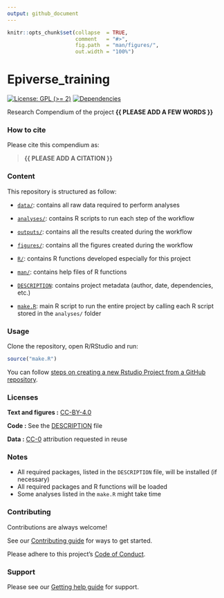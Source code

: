 ```yaml
---
output: github_document
---
```


<!-- README.md is generated from README.Rmd. Please edit that file -->


```r
knitr::opts_chunk$set(collapse  = TRUE,
                      comment   = "#>",
                      fig.path  = "man/figures/",
                      out.width = "100%")
```



# Epiverse_training


<!-- badges: start -->
[![License: GPL (>= 2)](https://img.shields.io/badge/License-GPL%20%28%3E%3D%202%29-blue.svg)](https://choosealicense.com/licenses/gpl-2.0/)
[![Dependencies](https://img.shields.io/badge/dependencies-2/95-green?style=flat)](#)
<!-- badges: end -->


Research Compendium of the project **{{ PLEASE ADD A FEW WORDS }}**

### How to cite

Please cite this compendium as: 

> **{{ PLEASE ADD A CITATION }}**



### Content

This repository is structured as follow:

- [`data/`](https://github.com/emjnixon15/Epiverse_training/tree/master/data):
contains all raw data required to perform analyses

- [`analyses/`](https://github.com/emjnixon15/Epiverse_training/tree/main/analyses/):
contains R scripts to run each step of the workflow

- [`outputs/`](https://github.com/emjnixon15/Epiverse_training/tree/main/outputs):
contains all the results created during the workflow

- [`figures/`](https://github.com/emjnixon15/Epiverse_training/tree/main/figures):
contains all the figures created during the workflow

- [`R/`](https://github.com/emjnixon15/Epiverse_training/tree/main/R):
contains R functions developed especially for this project

- [`man/`](https://github.com/emjnixon15/Epiverse_training/tree/main/man):
contains help files of R functions

- [`DESCRIPTION`](https://github.com/emjnixon15/Epiverse_training/tree/main/DESCRIPTION):
contains project metadata (author, date, dependencies, etc.)

- [`make.R`](https://github.com/emjnixon15/Epiverse_training/tree/main/make.R):
main R script to run the entire project by calling each R script stored in the `analyses/` folder



### Usage

Clone the repository, open R/RStudio and run:

```r
source("make.R")
```
You can follow [steps on creating a new Rstudio Project from a GitHub repository](https://www.epirhandbook.com/en/version-control-and-collaboration-with-git-and-github.html?q=clone#clone-from-a-github-repository). 

### Licenses

**Text and figures :**  [CC-BY-4.0](http://creativecommons.org/licenses/by/4.0/)

**Code :** See the [DESCRIPTION](DESCRIPTION) file

**Data :** [CC-0](http://creativecommons.org/publicdomain/zero/1.0/) attribution requested in reuse

### Notes

- All required packages, listed in the `DESCRIPTION` file, will be installed (if necessary)
- All required packages and R functions will be loaded
- Some analyses listed in the `make.R` might take time

### Contributing

Contributions are always welcome!

See our [Contributing guide](/.github/CONTRIBUTING.md) for ways to get started.

Please adhere to this project's [Code of Conduct](/.github/CODE_OF_CONDUCT.md).

### Support

Please see our [Getting help guide](/.github/SUPPORT.md) for support.

